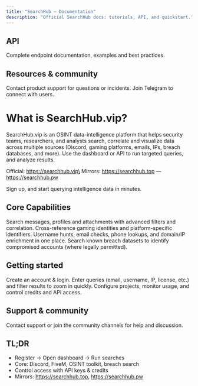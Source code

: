 ```yaml
---
title: "SearchHub — Documentation"
description: "Official SearchHub docs: tutorials, API, and quickstart."
---
```


## API

<Card title="API Reference" icon="terminal" href="/api-reference/introduction">
  Complete endpoint documentation, examples and best practices.
</Card>

## Resources & community

<Columns cols={2}>
  <Card title="Support" icon="ticket" href="https://t.me/shsupportru_bot">
    Contact product support for questions or incidents.
  </Card>
  <Card title="Community" icon="people-group" href="https://t.me/searchhubru">
    Join Telegram to connect with users.
  </Card>
</Columns>

# What is SearchHub.vip?

SearchHub.vip is an OSINT data-intelligence platform that helps security teams, researchers, and analysts search, correlate and visualize data across multiple sources (Discord, gaming platforms, emails, IPs, breach databases, and more). Use the dashboard or API to run targeted queries, and analyze results.

Official: https://searchhub.vip\
Mirrors: https://searchhub.top — https://searchhub.pw

<Card title="Quickstart" icon="rocket" horizontal href="https://searchhub.vip/register">
  Sign up, and start querying intelligence data in minutes.
</Card>

## Core Capabilities

<Columns cols={2}>
  <Card title="Discord Intelligence" icon="discord" href="/essentials/discord">
    Search messages, profiles and attachments with advanced filters and correlation.
  </Card>
  <Card title="FiveM Database & Lookup" icon="gamepad" href="/essentials/fivem">
    Cross-reference gaming identities and platform-specific identifiers.
  </Card>
  <Card title="OSINT Toolkit" icon="magnifying-glass" href="/essentials/osint">
    Username hunts, email checks, phone lookups, and domain/IP enrichment in one place.
  </Card>
  <Card title="Breach & Leak Search" icon="database" href="/essentials/csint">
    Search known breach datasets to identify compromised accounts (where legally permitted).
  </Card>
</Columns>

## Getting started

<Columns cols={2}>
  <Card title="Register & Login" icon="user" href="https://searchhub.vip/register">
    Create an account & login.
  </Card>
  <Card title="Search" icon="magnifying-glass" href="https://searchhub.vip/search">
    Enter queries (email, username, IP, license, etc.) and filter results to zoom in quickly.
  </Card>
  <Card title="Manage" icon="gear" href="https://searchhub.vip/settings?tab=subscription">
    Configure projects, monitor usage, and control credits and API access.
  </Card>
</Columns>

## Support & community

<Card title="Support" icon="ticket" href="mailto:support@searchhub.vip">
  Contact support or join the community channels for help and discussion.
</Card>

## TL;DR

- Register → Open dashboard → Run searches
- Core: Discord, FiveM, OSINT toolkit, breach search
- Control access with API keys & credits
- Mirrors: https://searchhub.top, https://searchhub.pw